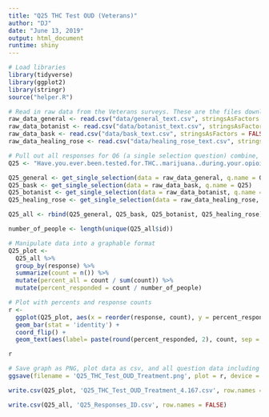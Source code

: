 ```yaml
---
title: "Q25 THC Test OUD (Veterans)"
author: "DJ"
date: "June 13, 2019"
output: html_document
runtime: shiny
---
```


```r
# Load libraries
library(tidyverse)
library(ggplot2)
library(stringr)
source("helper.R")
```

```r
# Read in raw data from the Veterans surveys. These are the files downloaded from survey monkey saved as a .csv
raw_data_general <- read.csv("data/general_text.csv", stringsAsFactors = FALSE)
raw_data_botanist <- read.csv("data/botanist_text.csv", stringsAsFactors = FALSE)
raw_data_bask <- read.csv("data/bask_text.csv", stringsAsFactors = FALSE)
raw_data_healing_rose <- read.csv("data/healing_rose_text.csv", stringsAsFactors = FALSE)
```

```r
# Pull out all responses for Q6 (a single selection question) combine, then determine 'question n'
Q25 <- "Have.you.ever.been.tested.for.THC..marijuana..during.your.opioid.recovery.treatment."

Q25_general <- get_single_selection(data = raw_data_general, q.name = Q25)
Q25_bask <- get_single_selection(data = raw_data_bask, q.name = Q25)
Q25_botanist <- get_single_selection(data = raw_data_botanist, q.name = Q25)
Q25_healing_rose <- get_single_selection(data = raw_data_healing_rose, q.name = Q25)

Q25_all <- rbind(Q25_general, Q25_bask, Q25_botanist, Q25_healing_rose)

number_of_people <- length(unique(Q25_all$id))
```

```r
# Manipulate data into a graphable format
Q25_plot <- 
  Q25_all %>%
  group_by(response) %>%
  summarize(count = n()) %>%
  mutate(percent_all = count / sum(count)) %>%
  mutate(percent_responded = count / number_of_people)
```

```r
# Plot with percents and response counts
r <- 
  ggplot(Q25_plot, aes(x = reorder(response, count), y = percent_responded)) +
  geom_bar(stat = 'identity') +
  coord_flip() +
  geom_text(aes(label= paste(round(percent_responded, 2), count, sep = "***")))

r
```

```r
# Save graph as PNG, plot data as csv, and all question data including response IDs as csv (save question n and N at end of plot file as "_x.x")
ggsave(filename = 'Q25_THC_Test_OUD_Treatment.png', plot = r, device = 'png')

write.csv(Q25_plot, 'Q25_THC_Test_OUD_Treatment_4.167.csv', row.names = FALSE)

write.csv(Q25_all, 'Q25_Responses_ID.csv', row.names = FALSE)
```
